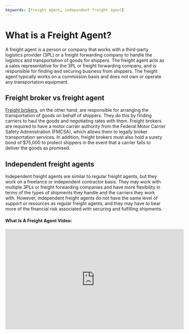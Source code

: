 ```yaml
---
keywords: [freight agent, independent freight agent]
---
```


# What is a Freight Agent?

A freight agent is a person or company that works with a third-party logistics provider (3PL) or a freight forwarding company to handle the logistics and transportation of goods for shippers. The freight agent acts as a sales representative for the 3PL or freight forwarding company, and is responsible for finding and securing business from shippers. The freight agent typically works on a commission basis and does not own or operate any transportation equipment.

## Freight broker vs freight agent

[Freight brokers](./what-are-freight-brokers), on the other hand, are responsible for arranging the transportation of goods on behalf of shippers. They do this by finding carriers to haul the goods and negotiating rates with them. Freight brokers are required to have a motor carrier authority from the Federal Motor Carrier Safety Administration (FMCSA), which allows them to legally broker transportation services. In addition, freight brokers must also hold a surety bond of $75,000 to protect shippers in the event that a carrier fails to deliver the goods as promised.

## Independent freight agents

Independent freight agents are similar to regular freight agents, but they work on a freelance or independent contractor basis. They may work with multiple 3PLs or freight forwarding companies and have more flexibility in terms of the types of shipments they handle and the carriers they work with. However, independent freight agents do not have the same level of support or resources as regular freight agents, and they may have to bear more of the financial risk associated with securing and fulfilling shipments.

#### What Is A Freight Agent Video:

<iframe
  width="560"
  height="315"
  src="https://www.youtube.com/embed/_FMOhds1F5M"
  frameborder="0"
  allow="accelerometer; autoplay; encrypted-media; gyroscope; picture-in-picture"
  allowfullscreen
></iframe>
